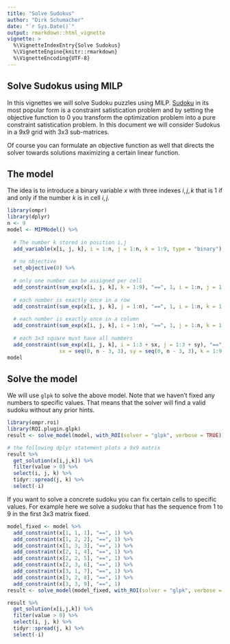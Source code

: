 ```yaml
---
title: "Solve Sudokus"
author: "Dirk Schumacher"
date: "`r Sys.Date()`"
output: rmarkdown::html_vignette
vignette: >
  %\VignetteIndexEntry{Solve Sudokus}
  %\VignetteEngine{knitr::rmarkdown}
  %\VignetteEncoding{UTF-8}
---
```



## Solve Sudokus using MILP

In this vignettes we will solve Sudoku puzzles using MILP. [Sudoku](https://en.wikipedia.org/wiki/Sudoku) in its most popular form is a constraint satistication problem and by setting the objective function to $0$ you transform the optimization problem into a pure constraint satistication problem. In this document we will consider Sudokus in a 9x9 grid with 3x3 sub-matrices.

Of course you can formulate an objective function as well that directs the solver towards solutions maximizing a certain linear function.

## The model

The idea is to introduce a binary variable $x$ with three indexes $i, j, k$ that is $1$ if and only if the number $k$ is in cell $i, j$.

```r
library(ompr)
library(dplyr)
n <- 9
model <- MIPModel() %>%
  
  # The number k stored in position i,j
  add_variable(x[i, j, k], i = 1:n, j = 1:n, k = 1:9, type = "binary") %>%
  
  # no objective
  set_objective(0) %>%
  
  # only one number can be assigned per cell
  add_constraint(sum_exp(x[i, j, k], k = 1:9), "==", 1, i = 1:n, j = 1:n) %>%
  
  # each number is exactly once in a row
  add_constraint(sum_exp(x[i, j, k], j = 1:n), "==", 1, i = 1:n, k = 1:9) %>%
  
  # each number is exactly once in a column
  add_constraint(sum_exp(x[i, j, k], i = 1:n), "==", 1, j = 1:n, k = 1:9) %>% 
  
  # each 3x3 square must have all numbers
  add_constraint(sum_exp(x[i, j, k], i = 1:3 + sx, j = 1:3 + sy), "==", 1, 
                 sx = seq(0, n - 3, 3), sy = seq(0, n - 3, 3), k = 1:9)
model
```

## Solve the model

We will use `glpk` to solve the above model. Note that we haven't fixed any numbers to specific values. That means that the solver will find a valid sudoku without any prior hints.

```r
library(ompr.roi)
library(ROI.plugin.glpk)
result <- solve_model(model, with_ROI(solver = "glpk", verbose = TRUE))

# the following dplyr statement plots a 9x9 matrix
result %>% 
  get_solution(x[i,j,k]) %>%
  filter(value > 0) %>%  
  select(i, j, k) %>% 
  tidyr::spread(j, k) %>% 
  select(-i)
```

If you want to solve a concrete sudoku you can fix certain cells to specific values. For example here we solve a sudoku that has the sequence from 1 to 9 in the first 3x3 matrix fixed.


```r
model_fixed <- model %>% 
  add_constraint(x[1, 1, 1], "==", 1) %>% 
  add_constraint(x[1, 2, 2], "==", 1) %>% 
  add_constraint(x[1, 3, 3], "==", 1) %>% 
  add_constraint(x[2, 1, 4], "==", 1) %>% 
  add_constraint(x[2, 2, 5], "==", 1) %>% 
  add_constraint(x[2, 3, 6], "==", 1) %>% 
  add_constraint(x[3, 1, 7], "==", 1) %>% 
  add_constraint(x[3, 2, 8], "==", 1) %>% 
  add_constraint(x[3, 3, 9], "==", 1)
result <- solve_model(model_fixed, with_ROI(solver = "glpk", verbose = TRUE))

result %>% 
  get_solution(x[i,j,k]) %>%
  filter(value > 0) %>%  
  select(i, j, k) %>% 
  tidyr::spread(j, k) %>% 
  select(-i) 
```
